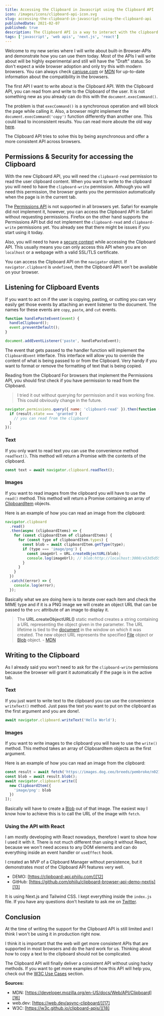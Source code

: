 ```yaml
---
title: Accessing the Clipboard in Javascript using the Clipboard API
icon: /images/icons/clipboard-api-icon.svg
slug: accessing-the-clipboard-in-javascript-using-the-clipboard-api
publishedDate: 2021-02-07
published: true
description: The Clipboard API is a way to interact with the clipboard of the user in the browser. This API is still an early working draft, but you can already use it today!
tags: ['javascript', 'web apis', 'next.js', 'react']
---
```


Welcome to my new series where I will write about built-in Browser-APIs and demonstrate how you can use them today. Most of the APIs I will write about will be highly experimental and still will have the "Draft" status. So don't expect a wide browser adoption and only try this with modern browsers. You can always check [caniuse.com][1] or [MDN][2] for up-to-date information about the compatibility in the browsers.

The first API I want to write about is the Clipboard API. With the Clipboard API, you can read from and write to the Clipboard of the user. It is not something new as you already can do this with the `document.execCommand()`.

The problem is that `execCommand()` is a synchronous operation and will block the page while calling it. Also, a browser might implement the `document.execCommand('copy')` function differently than another one. This could lead to inconsistent results. You can read more aboute the old way [here][3].

The Clipboard API tries to solve this by being asynchronous and offer a more consistent API across browsers.

## Permissions & Security for accessing the Clipboard

With the new Clipboard API, you will need the `clipboard-read` permission to read the user clipboard content. When you want to write to the clipboard you will need to have the `clipboard-write` permission. Although you will need this permission, the browser grants you the permission automatically when the page is in the current tab.

The [Permissions API][4] is not supported in all browsers yet. Safari for example did not implement it, however, you can access the Clipboard API in Safari without requesting permissions. Firefox on the other hand supports the Permissions API but did not implement the `clipboard-read` and `clipboard-write` permissions yet. You already see that there might be issues if you start using it today.

Also, you will need to have a [secure context][5] while accessing the Clipboard API. This usually means you can only access this API when you are on `localhost` or a webpage with a valid SSL/TLS certificate.

You can access the Clipboard API on the `navigator` object. If `navigator.clipboard` is `undefined`, then the Clipboard API won't be available on your browser.

## Listening for Clipboard Events

If you want to act on if the user is copying, pasting, or cutting you can very easily get those events by attaching an event listener to the document. The names for these events are `copy`, `paste`, and `cut` events.

```javascript
function handlePasteEvent(event) {
  handleClipboard();
  event.preventDefault();
}

document.addEventListener('paste', handlePasteEvent);
```

The event that gets passed to the handler function will implement the `ClipboardEvent` interface. This interface will allow you to override the content of what is being passed to or from the Clipboard. Very handy if you want to format or remove the formatting of text that is being copied.

Reading from the Clipboard
For browsers that implement the Permissions API, you should first check if you have permission to read from the Clipboard.

> I tried it out without querying for permission and it was working fine. This could obviously change in the future.

```javascript
navigator.permissions.query({ name: 'clipboard-read' }).then(function (result) {
  if (result.state === 'granted') {
    // you can read from the clipboard
  }
});
```

### Text

If you only want to read text you can use the convenience method `readText()`. This method will return a Promise with the contents of the clipboard.

```javascript
const text = await navigator.clipboard.readText();
```

### Images

If you want to read images from the clipboard you will have to use the `read()` method. This method will return a Promise containing an array of [ClipboardItem][6] objects.

Here is an example of how you can read an image from the clipboard:

```javascript
navigator.clipboard
  .read()
  .then(async (clipboardItems) => {
    for (const clipboardItem of clipboardItems) {
      for (const type of clipboardItem.types) {
        const blob = await clipboardItem.getType(type);
        if (type === 'image/png') {
          const imageUrl = URL.createObjectURL(blob);
          console.log(imageUrl); // blob:http://localhost:3000/e53d5d55-c674-454b-9587-2501a4396eed
        }
      }
    }
  })
  .catch((error) => {
    console.log(error);
  });
```

Basically what we are doing here is to iterate over each item and check the MIME type and if it is a PNG image we will create an object URL that can be passed to the `src` attribute of an image to display it.

> The **URL.createObjectURL()** static method creates a string containing a URL representing the object given in the parameter. The URL lifetime is tied to the [document][8] in the window on which it was created. The new object URL represents the specified [File][9] object or [Blob][10] object. - [MDN][11]

## Writing to the Clipboard

As I already said you won't need to ask for the `clipboard-write` permissions because the browser will grant it automatically if the page is in the active tab.

### Text

If you just want to write text to the clipboard you can use the convenience `writeText()` method. Just pass the text you want to put on the clipboard as the first argument and you are done!.

```javascript
await navigator.clipboard.writeText('Hello World');
```

### Images

If you want to write images to the clipboard you will have to use the `write()` method. This method takes an array of ClipboardItem objects as the first argument.

Here is an example of how you can read an image from the clipboard:

```javascript
const result = await fetch('https://images.dog.ceo/breeds/pembroke/n02113023_15926.jpg');
const blob = await result.blob();
await navigator.clipboard.write([
  new ClipboardItem({
    'image/png': blob
  })
]);
```

Basically will have to create a [Blob][10] out of that image. The easiest way I know how to achieve this is to call the URL of the image with `fetch`.

### Using the API with React

I am mostly developing with React nowadays, therefore I want to show how I used it with it. There is not much different than using it without React, because we won't need access to any DOM elements and can do everything inside an event handler or `useEffect` hook.

I created an MVP of a Clipboard Manager without persistence, but it demonstrates most of the Clipboard API features very well.

- DEMO: [https://clipboard-api.phiilu.com/][12]
- GitHub: [https://github.com/phiilu/clipboard-browser-api-demo-nextjs][13]

It is using Next.js and Tailwind CSS. I kept everything inside the `index.js` file. If you have any questions don't hesitate to ask me on [Twitter][14].

## Conclusion

At the time of writing the support for the Clipboard API is still limited and I think I won't be using it in production right now.

I think it is important that the web will get more consistent APIs that are supported in most browsers and do the hard work for us. Thinking about how to copy a text to the clipboard should not be complicated.

The Clipboard API will finally deliver a consistent API without using hacky methods. If you want to get more examples of how this API will help you, check out the [W3C Use Cases][15] section.

**Sources:**

- MDN: [https://developer.mozilla.org/en-US/docs/Web/API/Clipboard][16]
- web.dev: [https://web.dev/async-clipboard/][17]
- W3C: [https://w3c.github.io/clipboard-apis/][18]

[1]: https://caniuse.com/
[2]: https://developer.mozilla.org/en-US/docs/Web/API
[3]: https://developer.mozilla.org/en-US/docs/Mozilla/Add-ons/WebExtensions/Interact_with_the_clipboard
[4]: https://developer.mozilla.org/en-US/docs/Web/API/Permissions_API
[5]: https://developer.mozilla.org/en-US/docs/Web/Security/Secure_Contexts
[6]: https://developer.mozilla.org/en-US/docs/Web/API/ClipboardItem
[8]: https://developer.mozilla.org/en-US/docs/Web/API/Document
[9]: https://developer.mozilla.org/en-US/docs/Web/API/File
[10]: https://developer.mozilla.org/en-US/docs/Web/API/Blob
[11]: https://developer.mozilla.org/en-US/docs/Web/API/URL/createObjectURL
[12]: https://clipboard-api.phiilu.com/
[13]: https://github.com/phiilu/clipboard-browser-api-demo-nextjs
[14]: https://twitter.com/phiilu
[15]: https://w3c.github.io/clipboard-apis/#Cases
[16]: https://developer.mozilla.org/en-US/docs/Web/API/Clipboard
[17]: https://web.dev/async-clipboard/
[18]: https://w3c.github.io/clipboard-apis/
